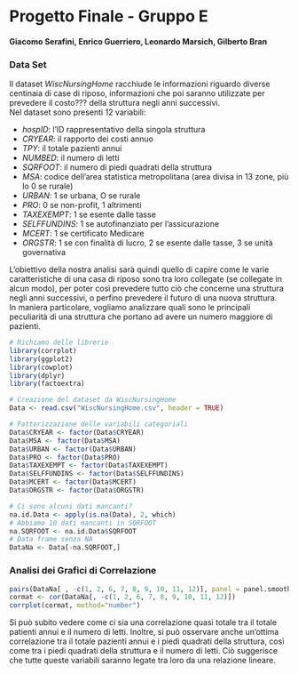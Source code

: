 # Progetto Finale - Gruppo E
#### Giacomo Serafini, Enrico Guerriero, Leonardo Marsich, Gilberto Bran

### Data Set
Il dataset *WiscNursingHome* racchiude le informazioni riguardo diverse centinaia di case di riposo, informazioni che poi saranno utilizzate per prevedere il costo??? della struttura negli anni successivi.   
Nel dataset sono presenti 12 variabili:

* *hospID*: l'ID rappresentativo della singola struttura
* *CRYEAR*: il rapporto dei costi annuo
* *TPY*: il totale pazienti annui
* *NUMBED*: il numero di letti
* *SQRFOOT*: il numero di piedi quadrati della struttura
* *MSA*: codice dell'area statistica metropolitana (area divisa in 13 zone, più lo 0 se rurale)
* *URBAN*: 1 se urbana, O se rurale
* *PRO*: 0 se non-profit, 1 altrimenti
* *TAXEXEMPT*: 1 se esente dalle tasse
* *SELFFUNDINS*: 1 se autofinanziato per l'assicurazione
* *MCERT*: 1 se certificato Medicare
* *ORGSTR*: 1 se con finalità di lucro, 2 se esente dalle tasse, 3 se unità governativa

L'obiettivo della nostra analisi sarà quindi quello di capire come le varie caratteristiche di una casa di riposo sono tra loro collegate (se collegate in alcun modo), per poter così prevedere tutto ciò che concerne una struttura negli anni successivi, o perfino prevedere il futuro di una nuova struttura.   
In maniera particolare, vogliamo analizzare quali sono le principali peculiarità di una struttura che portano ad avere un numero maggiore di pazienti.

```r
# Richiamo delle librerie
library(corrplot)
library(ggplot2)
library(cowplot)
library(dplyr)
library(factoextra)

# Creazione del dataset da WiscNursingHome
Data <- read.csv("WiscNursingHome.csv", header = TRUE)

# Fattorizzazione delle variabili categoriali
Data$CRYEAR <- factor(Data$CRYEAR)
Data$MSA <- factor(Data$MSA)
Data$URBAN <- factor(Data$URBAN)
Data$PRO <- factor(Data$PRO)
Data$TAXEXEMPT <- factor(Data$TAXEXEMPT)
Data$SELFFUNDINS <- factor(Data$SELFFUNDINS)
Data$MCERT <- factor(Data$MCERT)
Data$ORGSTR <- factor(Data$ORGSTR)

# Ci sono alcuni dati mancanti?
na.id.Data <- apply(is.na(Data), 2, which) 
# Abbiamo 10 dati mancanti in SQRFOOT
na.SQRFOOT <- na.id.Data$SQRFOOT
# Data frame senza NA
DataNa <- Data[-na.SQRFOOT,]
```

### Analisi dei Grafici di Correlazione       
```r
pairs(DataNa[ , -c(1, 2, 6, 7, 8, 9, 10, 11, 12)], panel = panel.smooth)
cormat <- cor(DataNa[, -c(1, 2, 6, 7, 8, 9, 10, 11, 12)]) 
corrplot(cormat, method="number")
```

Si può subito vedere come ci sia una correlazione quasi totale tra il totale patienti annui e il numero di letti. Inoltre, si può osservare anche un'ottima correlazione tra il totale pazienti annui e i piedi quadrati della struttura, così come tra i piedi quadrati della struttura e il numero di letti. Ciò suggerisce che tutte queste variabili saranno legate tra loro da una relazione lineare.